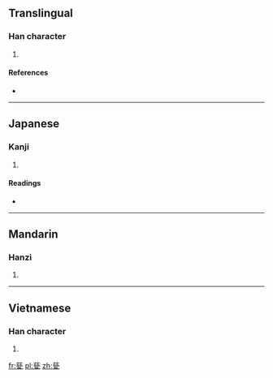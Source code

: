 {{also|瓷}}
==Translingual==

===Han character===
{{Han char|rn=98|rad=瓦|as=09|sn=14|four=|canj=廿女戈弓 (TVIN)}}

# {{defn|Han|sort=瓦09}}

====References====
* {{Han ref|kx=0751.111|dkj=21574|hdz=21429.030|uh=7506|ud=29958}}

----

==Japanese==

===Kanji===
{{ja-kanji|grade=|rs=瓦09}}

# {{defn|Japanese|sort=瓦09}}

====Readings====
* {{ja-readings|on=[[し]] (shi), [[じ]] (ji)|kun=[[かめ]] (kame)|nanori=}}

----

==Mandarin==

===Hanzi===
{{cmn-hanzi|pin=[[cí]] ([[ci2]]), [[ǒu]] ([[ou3]])|wg=tz'u<sup>2</sup>, ou<sup>3</sup>}}

# {{defn|Mandarin|sort=瓦09}}

----

==Vietnamese==

===Han character===
{{vi-hantu|[[từ]]|rs=瓦09}}

# {{defn|Vietnamese|sort=瓦09}}

[[fr:甆]]
[[pl:甆]]
[[zh:甆]]